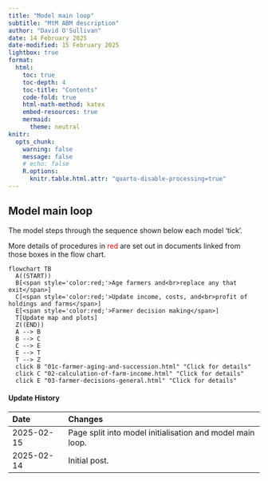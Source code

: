 ```yaml
---
title: "Model main loop"
subtitle: "MtM ABM description"
author: "David O'Sullivan"
date: 14 February 2025
date-modified: 15 February 2025
lightbox: true
format:
  html:
    toc: true
    toc-depth: 4
    toc-title: "Contents"
    code-fold: true
    html-math-method: katex
    embed-resources: true
    mermaid:
      theme: neutral
knitr:
  opts_chunk: 
    warning: false
    message: false
    # echo: false
    R.options: 
      knitr.table.html.attr: "quarto-disable-processing=true"
---
```


## Model main loop
The model steps through the sequence shown below each model 'tick'. 

More details of procedures in [red]{style='color:red;'} are set out in documents linked from those boxes in the flow chart.

```mermaid
flowchart TB
  A((START))
  B[<span style='color:red;'>Age farmers and<br>replace any that exit</span>]
  C[<span style='color:red;'>Update income, costs, and<br>profit of holdings and farms</span>]
  E[<span style='color:red;'>Farmer decision making</span>]
  T[Update map and plots]
  Z((END))
  A --> B
  B --> C
  C --> E
  E --> T
  T --> Z
  click B "01c-farmer-aging-and-succession.html" "Click for details"
  click C "02-calculation-of-farm-income.html" "Click for details"
  click E "03-farmer-decisions-general.html" "Click for details"
```

::: {.callout-note collapse="true"}
#### Update History

| Date | Changes
|:-|:------
| 2025-02-15 | Page split into model initialisation and model main loop.                       
| 2025-02-14 | Initial post.                       

:::
